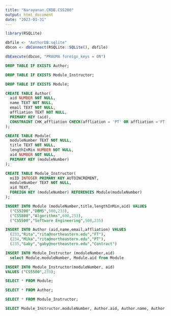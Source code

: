 ---
title: "Narayanan.CRDB.CS5200"
output: html_document
date: "2023-01-31"
---


```{r setup}
library(RSQLite)

dbfile <- "AuthorDB.sqlite"
dbcon <- dbConnect(RSQLite::SQLite(), dbfile)
```
```{r} 
dbExecute(dbcon, "PRAGMA foreign_keys = ON")
```
```{sql connection=dbcon}
DROP TABLE IF EXISTS Author;
```
```{sql connection=dbcon}
DROP TABLE IF EXISTS Module_Instructor;
```
```{sql connection=dbcon}
DROP TABLE IF EXISTS Module;
```

```{sql connection=dbcon}
CREATE TABLE Author(
  aid NUMBER NOT NULL,
  name TEXT NOT NULL,
  email TEXT NOT NULL,
  affliation TEXT NOT NULL,
  PRIMARY KEY (aid),
  CONSTRAINT CHK_affliation CHECK(affliation = 'PT' OR affliation ='FT' OR affliation =='Contract')
);
```
```{sql connection=dbcon}
CREATE TABLE Module(
  moduleNumber TEXT NOT NULL,
  title TEXT NOT NULL,
  lengthInMin NUMBER NOT NULL,
  aid NUMBER NOT NULL,
  PRIMARY KEY (moduleNumber)
);
```

<!--
A joint table is created for satisfying all the many to many relationships.
miID is a surrogate key that gets autoincremented. Constraints are defined appropriately.
aid cant be given as NOT NULL as the aid can be [0..*] hence it cant be a foreign key.
So we can give moduleNumber to be a foreign key.
-->
```{sql connection=dbcon}
CREATE TABLE Module_Instructor(
  miID INTEGER PRIMARY KEY AUTOINCREMENT,
  moduleNumber TEXT NOT NULL,
  aid TEXT,
  FOREIGN KEY (moduleNumber) REFERENCES Module(moduleNumber)
);
```
```{sql connection=dbcon}
INSERT INTO Module (moduleNumber,title,lengthInMin,aid) VALUES 
  ("CS5200","DBMS",500,233),
  ("CS5800","Algorithms",600,233),
  ("CS5500","Software Engineering",500,235)
```

<!--
INSERT INTO Module (moduleNumber,title,lengthInMin,aid) VALUES 
  ("C5600","DBMS",500,NULL)
This above insert will saying :
NOT NULL Constraint failed: Module.aid
The relationship constraint mentioned in the question states,
a course should have [1..*] author mapped to it, so it cannot be NULL.
-->

<!--
INSERT INTO Module (moduleNumber,title,lengthInMin,aid) VALUES 
  ("CS5200","DBMS",500,233)
This above insert will fail saying:
UNIQUE constraint failed: Module.moduleNumber
as it violates the primary key constraint and its trying to insert the RECORD with same Primary key
-->

```{sql connection=dbcon}
INSERT INTO Author (aid,name,email,affliation) VALUES 
  (233,"Rita","rita@northeastern.edu","FT"),
  (234,"Mika","rita@northeastern.edu","PT"),
  (235,"Gaby","gaby@northeastern.edu","Contract")
```
```{sql connection=dbcon}
INSERT INTO Module_Instructor (moduleNumber,aid)  
  select Module.moduleNumber, Module.aid from Module 
```

```{sql connection=dbcon}
INSERT INTO Module_Instructor(moduleNumber, aid)
VALUES ("CS5500",233);
```
<!--
INSERT INTO Author (aid,name,email,affliation) VALUES 
  (233,"Rita","rita@northeastern.edu","FullTime")
This above insert will fail saying:
CHECK constraint failed:CHK_affliation
as the check has been made for column affliation to have value as FT,PT or contract & cant hold other values
-->
<!--
INSERT INTO Author (aid,name,email,affliation) VALUES 
  (233,"Rita","rita@northeastern.edu","FT")
This above insert will fail saying:
UNIQUE constraint failed: Author.aid
as it violates the primary key constraint and its trying to insert the RECORD with same Primary key
-->

```{sql connection=dbcon}
SELECT * FROM Module;
```

```{sql connection=dbcon}
SELECT * FROM Author;
```
```{sql connection=dbcon}
SELECT * FROM Module_Instructor;
```
<!--
In this below query we can observe the following:
In relationship constraints mentioned in the question, 
  * Author can have [0..*] 0 or many courses mapped 
  * Module must have [1..*] atleast 1 or many authors mapped to it.
While running the below SELECT statement we can observe all the relationship constraints are fulfilled.
 - Author with aid 234 does not have any record mapped. [ 0 module constraint is achieved ]
 - Author with aid 233 has many courses mapped to him/her (CS5200,CS5800). [ * many modules are also allowed ]
 - All the modules have atleast one author mapped to it [1 author mapped to a module constraint is attained]
 - Module with moduleNumber CS5500 has two authors with aid (233,235).[ many author for a module condition is achieved]
-->
```{sql connection=dbcon}
SELECT Module_Instructor.moduleNumber, Author.aid, Author.name, Author.email, Author.affliation FROM Author,Module_Instructor where Module_Instructor.aid= Author.aid;
```

